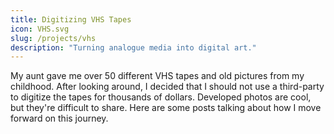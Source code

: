 ```yaml
---
title: Digitizing VHS Tapes
icon: VHS.svg
slug: /projects/vhs
description: "Turning analogue media into digital art."
---
```


My aunt gave me over 50 different VHS tapes and old pictures from my childhood. After looking around, I decided that I should not use a third-party to digitize the tapes for thousands of dollars. Developed photos are cool, but they're difficult to share. Here are some posts talking about how I move forward on this journey.
